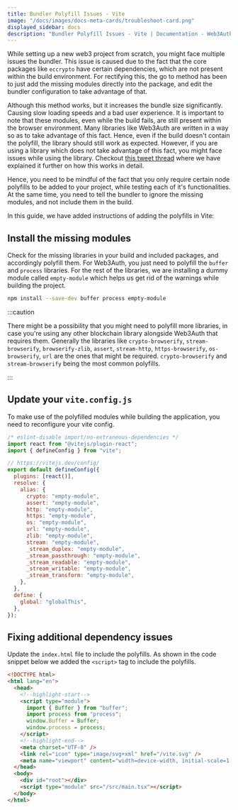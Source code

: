 ```yaml
---
title: Bundler Polyfill Issues - Vite
image: "/docs/images/docs-meta-cards/troubleshoot-card.png"
displayed_sidebar: docs
description: "Bundler Polyfill Issues - Vite | Documentation - Web3Auth"
---
```


While setting up a new web3 project from scratch, you might face multiple issues the bundler. This issue is caused due to the fact that the core
packages like `eccrypto` have certain dependencies, which are not present within the build environment. For rectifying this, the go to method has been
to just add the missing modules directly into the package, and edit the bundler configuration to take advantage of that.

Although this method works, but it increases the bundle size significantly. Causing slow loading speeds and a bad user experience. It is important to
note that these modules, even while the build fails, are still present within the browser environment. Many libraries like Web3Auth are written in a
way so as to take advantage of this fact. Hence, even if the build doesn't contain the polyfill, the library should still work as expected. However,
if you are using a library which does not take advantage of this fact, you might face issues while using the library. Checkout
[this tweet thread](https://twitter.com/ChaitanyaPotti/status/1658103946274111488) where we have explained it further on how this works in detail.

Hence, you need to be mindful of the fact that you only require certain node polyfills to be added to your project, while testing each of it's
functionalities. At the same time, you need to tell the bundler to ignore the missing modules, and not include them in the build.

In this guide, we have added instructions of adding the polyfills in Vite:

## Install the missing modules

Check for the missing libraries in your build and included packages, and accordingly polyfill them. For Web3Auth, you just need to polyfill the
`buffer` and `process` libraries. For the rest of the libraries, we are installing a dummy module called `empty-module` which helps us get rid of the
warnings while building the project.

```bash npm2yarn
npm install --save-dev buffer process empty-module
```

:::caution

There might be a possibility that you might need to polyfill more libraries, in case you're using any other blockchain library alongside Web3Auth that
requires them. Generally the libraries like `crypto-browserify`, `stream-browserify`, `browserify-zlib`, `assert`, `stream-http`, `https-browserify`,
`os-browserify`, `url` are the ones that might be required. `crypto-browserify` and `stream-browserify` being the most common polyfills.

:::

## Update your `vite.config.js`

To make use of the polyfilled modules while building the application, you need to reconfigure your vite config.

```js
/* eslint-disable import/no-extraneous-dependencies */
import react from "@vitejs/plugin-react";
import { defineConfig } from "vite";

// https://vitejs.dev/config/
export default defineConfig({
  plugins: [react()],
  resolve: {
    alias: {
      crypto: "empty-module",
      assert: "empty-module",
      http: "empty-module",
      https: "empty-module",
      os: "empty-module",
      url: "empty-module",
      zlib: "empty-module",
      stream: "empty-module",
      _stream_duplex: "empty-module",
      _stream_passthrough: "empty-module",
      _stream_readable: "empty-module",
      _stream_writable: "empty-module",
      _stream_transform: "empty-module",
    },
  },
  define: {
    global: "globalThis",
  },
});
```

## Fixing additional dependency issues

Update the `index.html` file to include the polyfills. As shown in the code snippet below we added the `<script>` tag to include the polyfills.

```html
<!DOCTYPE html>
<html lang="en">
  <head>
    <!--highlight-start-->
    <script type="module">
      import { Buffer } from "buffer";
      import process from "process";
      window.Buffer = Buffer;
      window.process = process;
    </script>
    <!--highlight-end-->
    <meta charset="UTF-8" />
    <link rel="icon" type="image/svg+xml" href="/vite.svg" />
    <meta name="viewport" content="width=device-width, initial-scale=1.0" />
  </head>
  <body>
    <div id="root"></div>
    <script type="module" src="/src/main.tsx"></script>
  </body>
</html>
```
